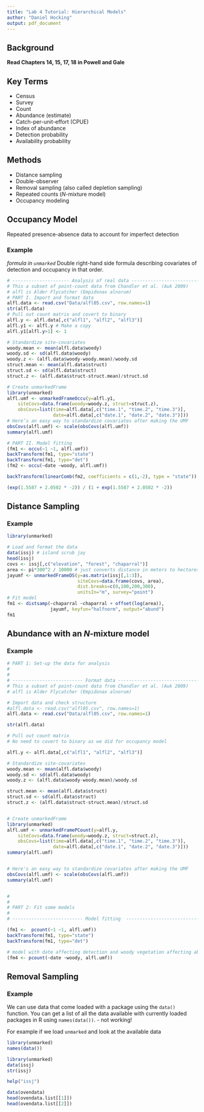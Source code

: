 ---
title: "Lab 4 Tutorial: Hierarchical Models"
author: "Daniel Hocking"
output: pdf_document
---

## Background

**Read Chapters 14, 15, 17, 18 in Powell and Gale**

## Key Terms

* Census
* Survey
* Count
* Abundance (estimate)
* Catch-per-unit-effort (CPUE)
* Index of abundance
* Detection probability
* Availability probability

## Methods

* Distance sampling
* Double-observer
* Removal sampling (also called depletion sampling)
* Repeated counts (*N*-mixture model)
* Occupancy modeling

## Occupancy Model

Repeated presence-absence data to account for imperfect detection

### Example

*formula in `unmarked`*
Double right-hand side formula describing covariates of detection and occupancy in that order.

```{r}
# --------------------- Analysis of real data ----------------------------
# This a subset of point-count data from Chandler et al. (Auk 2009)
# alfl is Alder Flycatcher (Empidonax alnorum)
# PART I. Import and format data
alfl.data <- read.csv("Data/alfl05.csv", row.names=1)
str(alfl.data)
# Pull out count matrix and covert to binary
alfl.y <- alfl.data[,c("alfl1", "alfl2", "alfl3")]
alfl.y1 <- alfl.y # Make a copy
alfl.y1[alfl.y>1] <- 1

# Standardize site-covariates
woody.mean <- mean(alfl.data$woody)
woody.sd <- sd(alfl.data$woody)
woody.z <- (alfl.data$woody-woody.mean)/woody.sd
struct.mean <- mean(alfl.data$struct)
struct.sd <- sd(alfl.data$struct)
struct.z <- (alfl.data$struct-struct.mean)/struct.sd

# Create unmarkedFrame
library(unmarked)
alfl.umf <- unmarkedFrameOccu(y=alfl.y1,
    siteCovs=data.frame(woody=woody.z, struct=struct.z),
    obsCovs=list(time=alfl.data[,c("time.1", "time.2", "time.3")],
                 date=alfl.data[,c("date.1", "date.2", "date.3")]))
# Here’s an easy way to standardize covariates after making the UMF
obsCovs(alfl.umf) <- scale(obsCovs(alfl.umf))
summary(alfl.umf)

# PART II. Model fitting
(fm1 <- occu(~1 ~1, alfl.umf))
backTransform(fm1, type="state")
backTransform(fm1, type="det")
(fm2 <- occu(~date ~woody, alfl.umf))

```

```{r}
backTransform(linearComb(fm2, coefficients = c(1,-2), type = "state"))

(exp(1.5587 + 2.0502 * -2)) / (1 + exp(1.5587 + 2.0502 * -2))

```


## Distance Sampling

### Example

```{r}
library(unmarked)

# Load and format the data
data(issj) # island scrub jay
head(issj)
covs <- issj[,c("elevation", "forest", "chaparral")]
area <- pi*300^2 / 10000 # just converts distance in meters to hectares
jayumf <- unmarkedFrameDS(y=as.matrix(issj[,1:3]),
                          siteCovs=data.frame(covs, area),
                          dist.breaks=c(0,100,200,300),
                          unitsIn="m", survey="point")
# Fit model
fm1 <- distsamp(~chaparral ~chaparral + offset(log(area)),
                jayumf, keyfun="halfnorm", output="abund")
fm1
```


## Abundance with an *N*-mixture model

### Example

```{r}
# PART 1: Set-up the data for analysis
#
#
# -------------------------- Format data ---------------------------------
# This a subset of point-count data from Chandler et al. (Auk 2009)
# alfl is Alder Flycatcher (Empidonax alnorum)

# Import data and check structure
#alfl.data <- read.csv("alfl05.csv", row.names=1)
alfl.data <- read.csv("Data/alfl05.csv", row.names=1)

str(alfl.data)

# Pull out count matrix 
# No need to covert to binary as we did for occupancy model

alfl.y <- alfl.data[,c("alfl1", "alfl2", "alfl3")]

# Standardize site-covariates
woody.mean <- mean(alfl.data$woody)
woody.sd <- sd(alfl.data$woody)
woody.z <- (alfl.data$woody-woody.mean)/woody.sd

struct.mean <- mean(alfl.data$struct)
struct.sd <- sd(alfl.data$struct)
struct.z <- (alfl.data$struct-struct.mean)/struct.sd


# Create unmarkedFrame
library(unmarked)
alfl.umf <- unmarkedFramePCount(y=alfl.y,
    siteCovs=data.frame(woody=woody.z, struct=struct.z),
    obsCovs=list(time=alfl.data[,c("time.1", "time.2", "time.3")],
                 date=alfl.data[,c("date.1", "date.2", "date.3")]))
summary(alfl.umf)


# Here's an easy way to standardize covariates after making the UMF
obsCovs(alfl.umf) <- scale(obsCovs(alfl.umf))
summary(alfl.umf)


#
#
# PART 2: Fit some models
#
# -------------------------- Model fitting  -----------------------------

(fm1 <-  pcount(~1 ~1, alfl.umf))
backTransform(fm1, type="state")
backTransform(fm1, type="det")

# model with date affecting detection and woody vegetation affecting abundance
(fm4 <- pcount(~date ~woody, alfl.umf))
```

## Removal Sampling

### Example

We can use data that come loaded with a package using the `data()` function. You can get a list of all the data available with currently loaded packages in R using `names(data())`. - not working!

For example if we load `unmarked` and look at the available data

```{r, message=FALSE, warning=FALSE}
library(unmarked)
names(data())
```

```{r}
library(unmarked)
data(issj)
str(issj)

help("issj")

data(ovendata)
head(ovendata.list[[1]])
head(ovendata.list[[2]])
```




